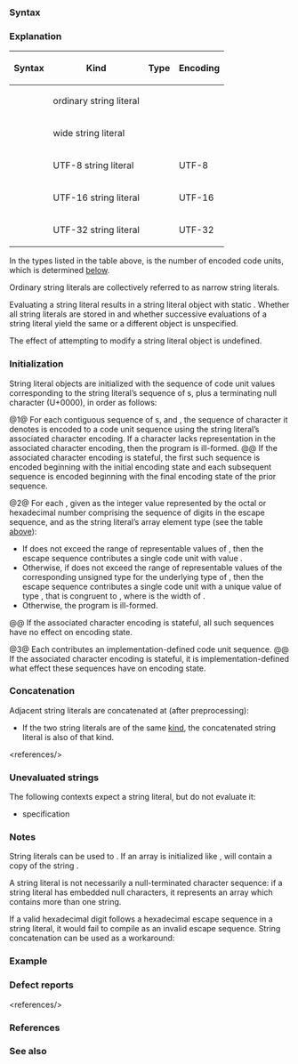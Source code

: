 {{title|String literal}}
{{cpp/language/expressions/navbar}}
===Syntax===
{{sdsc begin}}
{{sdsc|num=1|{{ttb|"}}{{spar optional|s-char-seq}}{{ttb|"}}}}
{{sdsc|num=2|{{ttb|R"}}{{spar optional|d-char-seq}}{{ttb|(}}{{spar optional|r-char-seq}}{{ttb|)}}{{spar optional|d-char-seq}}{{ttb|"}}|notes={{mark since c++11}}}}
{{sdsc|num=3|{{ttb|L"}}{{spar optional|s-char-seq}}{{ttb|"}}}}
{{sdsc|num=4|{{ttb|LR"}}{{spar optional|d-char-seq}}{{ttb|(}}{{spar optional|r-char-seq}}{{ttb|)}}{{spar optional|d-char-seq}}{{ttb|"}}|notes={{mark since c++11}}}}
{{sdsc|num=5|{{ttb|u8"}}{{spar optional|s-char-seq}}{{ttb|"}}|notes={{mark since c++11}}}}
{{sdsc|num=6|{{ttb|u8R"}}{{spar optional|d-char-seq}}{{ttb|(}}{{spar optional|r-char-seq}}{{ttb|)}}{{spar optional|d-char-seq}}{{ttb|"}}|notes={{mark since c++11}}}}
{{sdsc|num=7|{{ttb|u"}}{{spar optional|s-char-seq}}{{ttb|"}}|notes={{mark since c++11}}}}
{{sdsc|num=8|{{ttb|uR"}}{{spar optional|d-char-seq}}{{ttb|(}}{{spar optional|r-char-seq}}{{ttb|)}}{{spar optional|d-char-seq}}{{ttb|"}}|notes={{mark since c++11}}}}
{{sdsc|num=9|{{ttb|U"}}{{spar optional|s-char-seq}}{{ttb|"}}|notes={{mark since c++11}}}}
{{sdsc|num=10|{{ttb|UR"}}{{spar optional|d-char-seq}}{{ttb|(}}{{spar optional|r-char-seq}}{{ttb|)}}{{spar optional|d-char-seq}}{{ttb|"}}|notes={{mark since c++11}}}}
{{sdsc end}}

===Explanation===
{{par begin}}
{{par|{{spar|s-char-seq}}|A sequence of one or more {{spar sep|s-char}}s}}
{{par|{{spar|s-char}}|One of
* a {{spar|basic-s-char}}
* an escape sequence, as defined in {{rlp|escape|escape sequences}}
* a universal character name, as defined in {{rlp|escape|escape sequences}}}}
{{par|{{spar|basic-s-char}}|A character from the {{rlp|charset#Translation character set|translation character set}}, except the double-quote {{c|"}}, backslash {{c|\}}, or new-line character}}
{{par|{{spar|d-char-seq}}|A sequence of one or more {{spar sep|d-char}}s, at most 16 characters long}}
{{par|{{spar|d-char}}|A character from the {{rlp|charset#Basic character set|basic character set}}, except parentheses, backslash and [[cpp/string/byte/isspace|spaces]]}}
{{par|{{spar|r-char-seq}}|A sequence of one or more {{spar sep|r-char}}s, except that it must not contain the closing sequence {{box|{{ttb|)}}{{spar|d-char-seq}}{{ttb|"}}}}}}
{{par|{{spar|r-char}}|A character from the {{rlp|charset#Translation character set|translation character set}}}}
{{par end}}

{{anchor|Info table}}
{|class="wikitable" style="text-align: center;"
!{{nbsp}}Syntax{{nbsp}}
!Kind
!Type
!Encoding
|-
|{{v|1,2}}
|{{nbsp}}ordinary string literal{{nbsp}}
|{{c/core|const char[N]}}
|{{rlp|charset#Code unit and literal encoding|ordinary literal encoding}}
|-
|{{v|3,4}}
|wide string literal
|{{c/core|const wchar_t[N]}}
|{{rlp|charset#Code unit and literal encoding|wide literal encoding}}
|-
|{{v|5,6}}
|UTF-8 string literal
|{{rrev multi|until1=c++20|rev1={{c/core|const char[N]}}|rev2={{c/core|const char8_t[N]}}}}
|UTF-8
|-
|{{v|7,8}}
|UTF-16 string literal
|{{c/core|const char16_t[N]}}
|UTF-16
|-
|{{v|9,10}}
|UTF-32 string literal
|{{c/core|const char32_t[N]}}
|UTF-32
|}

In the types listed in the table above, {{c|N}} is the number of encoded code units, which is determined [[#Initialization|below]].

Ordinary{{rev inl|since=c++11| and UTF-8}} string literals are collectively referred to as narrow string literals.

Evaluating a string literal results in a string literal object with static {{rlp|storage duration}}. Whether all string literals are stored in {{rlp|object#Subobjects|nonoverlapping objects}} and whether successive evaluations of a string literal yield the same or a different object is unspecified.

The effect of attempting to modify a string literal object is undefined.

{{source|1=
bool b = "bar" == 3 + "foobar"; // can be true or false, unspecified

const char* pc = "Hello";
char* p = const_cast&lt;char*&gt;(pc);
p[0] = 'M'; // undefined behavior
}}

{{rrev|since=c++11|
===Raw string literals===
Raw string literals are string literals with a prefix containing {{box|{{ttb|R}}}} (syntaxes {{v|2,4,6,8,10}}). They do not escape any character, which means anything between the delimiters {{box|{{spar sep|d-char-seq}}{{ttb|(}}}} and {{box|{{ttb|)}}{{spar|d-char-seq}}}} becomes part of the string. The terminating {{spar|d-char-seq}} is the same sequence of characters as the initial {{spar|d-char-seq}}.

{{source|1=
// OK: contains one backslash,
// equivalent to "\\"
R"(\)";

// OK: contains four \n pairs,
// equivalent to "\\n\\n\\n\\n"
R"(\n\n\n\n)";

// OK: contains one close-parenthesis, two double-quotes and one open-parenthesis,
// equivalent to ")\"\"("
R"-()""()-";

// OK: equivalent to "\n)\\\na\"\"\n"
R"a(
)\
a""
)a";

// OK: equivalent to "x = \"\"\\y\"\""
R"(x = ""\y"")";

// R"&lt;&lt;(-_-)&gt;&gt;"; // Error: begin and end delimiters do not match
// R"-()-"-()-"; // Error: )-" appears in the middle and terminates the literal
}}
}}

===Initialization===
String literal objects are initialized with the sequence of code unit values corresponding to the string literal’s sequence of {{spar sep|s-char}}s{{rev inl|since=c++11| and {{spar sep|r-char}}s}}, plus a terminating null character (U+0000), in order as follows:

@1@ For each contiguous sequence of {{spar sep|basic-s-char}}s,{{rev inl|since=c++11| {{spar sep|r-char}}s,}} {{rlp|escape|simple escape sequences}} and {{rlp|escape|universal character names}}, the sequence of character it denotes is encoded to a code unit sequence using the string literal’s associated character encoding. If a character lacks representation in the associated character encoding, then the program is ill-formed.
@@ If the associated character encoding is stateful, the first such sequence is encoded beginning with the initial encoding state and each subsequent sequence is encoded beginning with the final
encoding state of the prior sequence.

@2@ For each {{rlp|escape|numeric escape sequence}}, given {{c|v}} as the integer value represented by the octal or hexadecimal number comprising the sequence of digits in the escape sequence, and {{tt|T}} as the string literal’s array element type (see the table [[#Info table|above]]):
* If {{c|v}} does not exceed the range of representable values of {{tt|T}}, then the escape sequence contributes a single code unit with value {{c|v}}.
* Otherwise, if{{rev inl|since=c++11| the string literal is of syntax {{v|1}} or {{v|3}}, and}} {{c|v}} does not exceed the range of representable values of the corresponding unsigned type for the underlying type of {{tt|T}}, then the escape sequence contributes a single code unit with a unique value of type {{tt|T}}, that is congruent to {{math|v mod 2{{su|p=S}}}}, where {{c|S}} is the width of {{tt|T}}.
* Otherwise, the program is ill-formed.
@@ If the associated character encoding is stateful, all such sequences have no effect on encoding state.

@3@ Each {{rlp|escape|conditional escape sequence}} contributes an implementation-defined code unit sequence.
@@ If the associated character encoding is stateful, it is implementation-defined what effect these sequences have on encoding state.

===Concatenation===
Adjacent string literals are concatenated at {{rlp|translation phases#Phase 6|translation phase 6}} (after preprocessing):

* If the two string literals are of the same [[#Explanation|kind]], the concatenated string literal is also of that kind.

{{rev begin}}
{{rev|until=c++11|
* If an ordinary string literal is adjacent to a wide string literal, the behavior is undefined.
}}
{{rev|since=c++11|
* If an ordinary string literal is adjacent to a non-ordinary string literal, the concatenated string literal is of the kind of the latter.
* If a UTF-8 string literal is adjacent to a wide string literal, the program is ill-formed.
{{rev begin}}
{{rev|until=c++23|
* Any other combination is conditionally supported with implementation-defined semantics.&lt;ref&gt;No known implementation supports such concatenation.&lt;/ref&gt;
}}
{{rev|since=c++23|
* Any other combination is ill-formed.
}}
{{rev end}}
}}
{{rev end}}

{{source|1=
"Hello, " " world!" // at phase 6, the 2 string literals form "Hello, world!"

L"Δx = %" PRId16    // at phase 4, PRId16 expands to "d"
                    // at phase 6, L"Δx = %" and "d" form L"Δx = %d"
}}

&lt;references/&gt;

===Unevaluated strings===
The following contexts expect a string literal, but do not evaluate it:
* {{rlp|language linkage}} specification
{{rev begin}}
{{rev|since=c++11|
* {{rlpt|static_assert}}
* {{rlp|user literal#Literal operators|literal operator}} name
}}
{{rev|since=c++14|
* {{attr|deprecated}}
}}
{{rev|since=c++20|
* {{attr|nodiscard}}
}}
{{rev|since=c++26|
* {{rlp|function#Deleted functions|deleted function body}}
}}
{{rev end}}


{{rev begin}}
{{rev|until=c++26|
It is unspecified whether non-ordinary string literals are allowed in these contexts{{rev inl|since=c++11|, except that a literal operator name must use an ordinary string literal}}.
}}
{{rev|since=c++26|
Only ordinary string literals are allowed in these contexts.

Each {{rlp|escape|universal character name}} and each {{rlp|escape|simple escape sequence}} in an unevaluated string is replaced by the member of the {{rlp|charset|translation character set}} it denotes. An unevaluated string that contains a numeric escape sequence or a conditional escape sequence is ill-formed.
}}
{{rev end}}

===Notes===
String literals can be used to {{rlp|aggregate initialization|initialize character arrays}}. If an array is initialized like {{c|1=char str[] = "foo";}}, {{c|str}} will contain a copy of the string {{c|"foo"}}.

{{rev begin}}
{{rev|until=c++11|
String literals are convertible and assignable to non-const {{c/core|char*}} or {{c/core|wchar_t*}} in order to be compatible with C, where string literals are of types {{c/core|char[N]}} and {{c/core|wchar_t[N]}}. Such implicit conversion is deprecated.
}}
{{rev|since=c++11|
String literals are not convertible or assignable to non-const {{tt|CharT*}}. An explicit cast (e.g. {{rlpt|const_cast}}) must be used if such conversion is wanted.
}}
{{rev end}}

A string literal is not necessarily a null-terminated character sequence: if a string literal has embedded null characters, it represents an array which contains more than one string.
{{source|1=
const char* p = "abc\0def"; // std::strlen(p) == 3, but the array has size 8
}}

If a valid hexadecimal digit follows a hexadecimal escape sequence in a string literal, it would fail to compile as an invalid escape sequence. String concatenation can be used as a workaround:
{{source|1=
//const char* p = "\xfff"; // error: hexadecimal escape sequence out of range
const char* p = "\xff""f"; // OK: the literal is const char[3] holding {'\xff','f','\0'}
}}

{{ftm begin|sort=yes}}
{{ftm|__cpp_char8_t|std=C++23|dr=20|value=202207L|{{c/core|char8_t}} compatibility and portability fix (allow {{rlp|aggregate initialization#Character arrays|initialization of ({{c/core|unsigned}}) {{c/core|char}} arrays}} from UTF-8 string literals)}}
{{ftm|__cpp_raw_strings|std=C++11|value=200710L|Raw string literals}}
{{ftm|__cpp_unicode_literals|std=C++11|value=200710L|Unicode string literals}}
{{ftm end}}

===Example===
{{example
|code=
#include &lt;iostream&gt;

// array1 and array2 contains the same values:
char array1[] = "Foo" "bar";
char array2[] = {'F', 'o', 'o', 'b', 'a', 'r', '\0'};

const char* s1 = R"foo(
Hello
  World
)foo";
// same as
const char* s2 = "\nHello\n  World\n";
// same as
const char* s3 = "\n"
                 "Hello\n"
                 "  World\n";

const wchar_t* s4 = L"ABC" L"DEF"; // OK, same as
const wchar_t* s5 = L"ABCDEF";
const char32_t* s6 = U"GHI" "JKL"; // OK, same as
const char32_t* s7 = U"GHIJKL";
const char16_t* s9 = "MN" u"OP" "QR"; // OK, same as
const char16_t* sA = u"MNOPQR";

// const auto* sB = u"Mixed" U"Types";
        // before C++23 may or may not be supported by
        // the implementation; ill-formed since C++23

const wchar_t* sC = LR"--(STUV)--"; // OK, raw string literal

int main()
{
    std::cout &lt;&lt; array1 &lt;&lt; ' ' &lt;&lt; array2 &lt;&lt; '\n'
              &lt;&lt; s1 &lt;&lt; s2 &lt;&lt; s3 &lt;&lt; std::endl;
    std::wcout &lt;&lt; s4 &lt;&lt; ' ' &lt;&lt; s5 &lt;&lt; ' ' &lt;&lt; sC
               &lt;&lt; std::endl;
}
|output=
Foobar Foobar

Hello
  World

Hello
  World

Hello
  World

ABCDEF ABCDEF STUV
}}

===Defect reports===
{{dr list begin}}
{{dr list item|wg=cwg|dr=411|paper=P2029R4|std=C++98|before=escape sequences in string literals were&lt;br&gt;not allowed to map to multiple code units|after=allowed}}
{{dr list item|wg=cwg|dr=1656|paper=P2029R4|std=C++98|before=the characters denoted by numeric escape&lt;br&gt;sequences in string literals were unclear|after=made clear}}
{{dr list item|wg=cwg|dr=1759|std=C++11|before=a UTF-8 string literal might have code&lt;br&gt;units that are not representable in {{c/core|char}}|after={{c/core|char}} can represent all UTF-8 code units}}
{{dr list item|wg=cwg|dr=1823|std=C++98|before=whether string literals are distinct&lt;br&gt;was implementation-defined|after=distinctness is unspecified, and same&lt;br&gt;string literal can yield different object}}
{{dr list item|wg=cwg|dr=2333|paper=P2029R4|std=C++11|before=it was unclear whether numeric escape sequences&lt;br&gt;were allowed in UTF-8/16/32 string literals|after=made clear}}
{{dr list item|wg=cwg|dr=2870|std=C++11&lt;!-- the C++98 wording is “In translation phase 6, adjacent narrow string literals are concatenated and adjacent wide string literals
are concatenated.”, implying that concatenating ordinary string literals results in an ordinary string literal --&gt;|before=the concatenation result of two&lt;br&gt;ordinary string literals was unclear|after=made clear}}
{{dr list item|paper=P1854R4|std=C++98|before=ordinary and wide string literals with non-encodable&lt;br&gt;characters were conditionally-supported|after=programs with such literals are ill-formed}}
{{dr list item||paper=P2029R4|std=C++98|before=1. it was unclear whether string literals&lt;br&gt;{{nbsp|4}}could contain non-encodable characters&lt;br&gt;2. it was unclear whether string literals could&lt;br&gt;{{nbsp|4}}contain numeric escape sequences such&lt;br&gt;{{nbsp|4}}that the code units they represent are not&lt;br&gt;{{nbsp|4}}representable in the literals' array element type|after=1. made conditionally-supported for&lt;br&gt;{{nbsp|4}}ordinary and wide string literals&lt;ref&gt;P1854R4 was accepted as a DR later, overriding this resolution.&lt;/ref&gt;&lt;br&gt;2. ill-formed if the code units are&lt;br&gt;{{nbsp|4}}neither representable in the&lt;br&gt;{{nbsp|4}}unsigned integer type corresponding&lt;br&gt;{{nbsp|4}}to the underlying type}}
{{dr list end}}
&lt;references/&gt;

===References===
{{ref std c++23}}
{{ref std|section=5.13.5|title=String literals|id=lex.string}}
{{ref std end}}
{{ref std c++20}}
{{ref std|section=5.13.5|title=String literals|id=lex.string}}
{{ref std end}}
{{ref std c++17}}
{{ref std|section=5.13.5|title=String literals|id=lex.string}}
{{ref std end}}
{{ref std c++14}}
{{ref std|section=2.14.5|title=String literals|id=lex.string}}
{{ref std end}}
{{ref std c++11}}
{{ref std|section=2.14.5|title=String literals|id=lex.string}}
{{ref std end}}
{{ref std c++03}}
{{ref std|section=2.13.4|title=String literals|id=lex.string}}
{{ref std end}}
{{ref std c++98}}
{{ref std|section=2.13.4|title=String literals|id=lex.string}}
{{ref std end}}

===See also===
{{dsc begin}}
{{dsc inc|cpp/language/dsc user literal}}
{{dsc see c|c/language/string literal|String literals|nomono=true}}
{{dsc end}}

{{langlinks|de|es|fr|it|ja|pt|ru|zh}}
